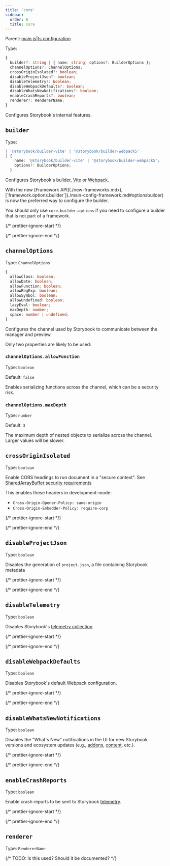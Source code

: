 ```yaml
---
title: 'core'
sidebar:
  order: 8
  title: core
---
```


Parent: [main.js|ts configuration](./main-config.mdx)

Type:

```ts
{
  builder?: string | { name: string; options?: BuilderOptions };
  channelOptions?: ChannelOptions;
  crossOriginIsolated?: boolean;
  disableProjectJson?: boolean;
  disableTelemetry?: boolean;
  disableWebpackDefaults?: boolean;
  disableWhatsNewNotifications?: boolean;
  enableCrashReports?: boolean;
  renderer?: RendererName;
}
```

Configures Storybook's internal features.

## `builder`

Type:

```ts
| '@storybook/builder-vite' | '@storybook/builder-webpack5'
| {
    name: '@storybook/builder-vite' | '@storybook/builder-webpack5';
    options?: BuilderOptions;
  }
```

Configures Storybook's builder, [Vite](../builders/vite.mdx) or [Webpack](../builders/webpack.mdx).

<Callout variant="info" icon="💡">
  With the new [Framework API](./new-frameworks.mdx), [`framework.options.builder`](./main-config-framework.md#optionsbuilder) is now the preferred way to configure the builder.

  You should only use `core.builder.options` if you need to configure a builder that is not part of a framework.
</Callout>

{/* prettier-ignore-start */}

<CodeSnippets path="main-config-core-builder.md" />

{/* prettier-ignore-end */}

## `channelOptions`

Type: `ChannelOptions`

```ts
{
  allowClass: boolean;
  allowDate: boolean;
  allowFunction: boolean;
  allowRegExp: boolean;
  allowSymbol: boolean;
  allowUndefined: boolean;
  lazyEval: boolean;
  maxDepth: number;
  space: number | undefined;
}
```

Configures the channel used by Storybook to communicate between the manager and preview.

Only two properties are likely to be used:

### `channelOptions.allowFunction`

Type: `boolean`

Default: `false`

Enables serializing functions across the channel, which can be a security risk.

### `channelOptions.maxDepth`

Type: `number`

Default: `3`

The maximum depth of nested objects to serialize across the channel. Larger values will be slower.

## `crossOriginIsolated`

Type: `boolean`

Enable CORS headings to run document in a "secure context". See [SharedArrayBuffer security requirements](https://developer.mozilla.org/en-US/docs/Web/JavaScript/Reference/Global_Objects/SharedArrayBuffer#security_requirements)

This enables these headers in development-mode:

* `Cross-Origin-Opener-Policy: same-origin`
* `Cross-Origin-Embedder-Policy: require-corp`

{/* prettier-ignore-start */}

<CodeSnippets path="main-config-core-cross-origin-isolated.md" />

{/* prettier-ignore-end */}

## `disableProjectJson`

Type: `boolean`

Disables the generation of `project.json`, a file containing Storybook metadata

{/* prettier-ignore-start */}

<CodeSnippets path="main-config-core-disable-project-json.md" />

{/* prettier-ignore-end */}

## `disableTelemetry`

Type: `boolean`

Disables Storybook's [telemetry collection](../configure/telemetry.mdx).

{/* prettier-ignore-start */}

<CodeSnippets path="main-config-core-disable-telemetry.md" />

{/* prettier-ignore-end */}

## `disableWebpackDefaults`

Type: `boolean`

Disables Storybook's default Webpack configuration.

{/* prettier-ignore-start */}

<CodeSnippets path="main-config-core-disable-webpack-defaults.md" />

{/* prettier-ignore-end */}

## `disableWhatsNewNotifications`

Type: `boolean`

Disables the "What's New" notifications in the UI for new Storybook versions and ecosystem updates (e.g., [addons](https://storybook.js.org/integrations/), [content](https://storybook.js.org/blog/), etc.).

{/* prettier-ignore-start */}

<CodeSnippets path="main-config-core-disable-update-notifications.md" />

{/* prettier-ignore-end */}

## `enableCrashReports`

Type: `boolean`

Enable crash reports to be sent to Storybook [telemetry](../configure/telemetry.mdx).

{/* prettier-ignore-start */}

<CodeSnippets path="main-config-core-enable-crash-reports.md" />

{/* prettier-ignore-end */}

## `renderer`

Type: `RendererName`

{/* TODO: Is this used? Should it be documented? */}
